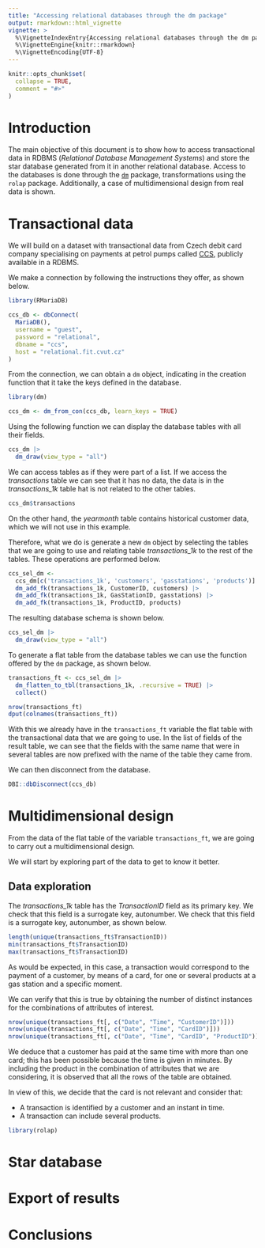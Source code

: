 ```yaml
---
title: "Accessing relational databases through the dm package"
output: rmarkdown::html_vignette
vignette: >
  %\VignetteIndexEntry{Accessing relational databases through the dm package}
  %\VignetteEngine{knitr::rmarkdown}
  %\VignetteEncoding{UTF-8}
---
```


```r
knitr::opts_chunk$set(
  collapse = TRUE,
  comment = "#>"
)
```


# Introduction

The main objective of this document is to show how to access transactional data in RDBMS (*Relational Database Management Systems*) and store the star database generated from it in another relational database. Access to the databases is done through the [`dm`](https://cran.r-project.org/package=dm) package, transformations using the `rolap` package. Additionally, a case of multidimensional design from real data is shown.



# Transactional data

We will build on a dataset with transactional data from Czech debit card company specialising on payments at petrol pumps called [CCS](https://relational.fit.cvut.cz/dataset/CCS), publicly available in a RDBMS.

We make a connection by following the instructions they offer, as shown below.

```r
library(RMariaDB)

ccs_db <- dbConnect(
  MariaDB(),
  username = "guest",
  password = "relational",
  dbname = "ccs",
  host = "relational.fit.cvut.cz"
)
```

From the connection, we can obtain a `dm` object, indicating in the creation function that it take the keys defined in the database.

```r
library(dm)

ccs_dm <- dm_from_con(ccs_db, learn_keys = TRUE)
```

Using the following function we can display the database tables with all their fields.

```r
ccs_dm |>
  dm_draw(view_type = "all")
```

We can access tables as if they were part of a list. If we access the *transactions* table we can see that it has no data, the data is in the *transactions_1k* table hat is not related to the other tables.

```r
ccs_dm$transactions
```

On the other hand, the *yearmonth* table contains historical customer data, which we will not use in this example.

Therefore, what we do is generate a new `dm` object by selecting the tables that we are going to use and relating table *transactions_1k* to the rest of the tables. These operations are performed below.

```r
ccs_sel_dm <-
  ccs_dm[c('transactions_1k', 'customers', 'gasstations', 'products')] |>
  dm_add_fk(transactions_1k, CustomerID, customers) |>
  dm_add_fk(transactions_1k, GasStationID, gasstations) |>
  dm_add_fk(transactions_1k, ProductID, products)
```

The resulting database schema is shown below.

```r
ccs_sel_dm |>
  dm_draw(view_type = "all")
```

To generate a flat table from the database tables we can use the function offered by the `dm` package, as shown below.

```r
transactions_ft <- ccs_sel_dm |>
  dm_flatten_to_tbl(transactions_1k, .recursive = TRUE) |>
  collect()

nrow(transactions_ft)
dput(colnames(transactions_ft))
```

With this we already have in the `transactions_ft` variable the flat table with the transactional data that we are going to use. In the list of fields of the result table, we can see that the fields with the same name that were in several tables are now prefixed with the name of the table they came from.

We can then disconnect from the database.

```r
DBI::dbDisconnect(ccs_db)
```


# Multidimensional design

From the data of the flat table of the variable `transactions_ft`, we are going to carry out a multidimensional design.

We will start by exploring part of the data to get to know it better.

## Data exploration

The *transactions_1k* table has the *TransactionID* field as its primary key. We check that this field is a surrogate key, autonumber. We check that this field is a surrogate key, autonumber, as shown below.

```r
length(unique(transactions_ft$TransactionID))
min(transactions_ft$TransactionID)
max(transactions_ft$TransactionID)
```

As would be expected, in this case, a transaction would correspond to the payment of a customer, by means of a card, for one or several products at a gas station and a specific moment.

We can verify that this is true by obtaining the number of distinct instances for the combinations of attributes of interest.

```r
nrow(unique(transactions_ft[, c("Date", "Time", "CustomerID")]))
nrow(unique(transactions_ft[, c("Date", "Time", "CardID")]))
nrow(unique(transactions_ft[, c("Date", "Time", "CardID", "ProductID")]))
```

We deduce that a customer has paid at the same time with more than one card; this has been possible because the time is given in minutes. By including the product in the combination of attributes that we are considering, it is observed that all the rows of the table are obtained.

In view of this, we decide that the card is not relevant and consider that:

  - A transaction is identified by a customer and an instant in time. 
  - A transaction can include several products.


```r
library(rolap)
```


# Star database 

# Export of results


# Conclusions


